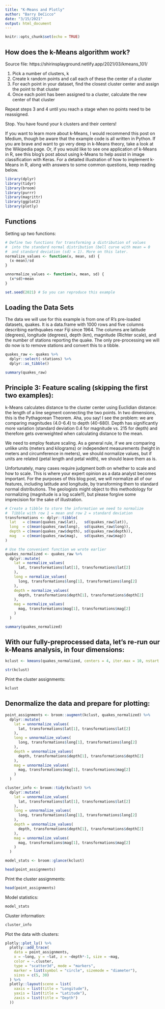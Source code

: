 ```yaml
---
title: "K-Means and Plotly"
author: "Barry DeCicco"
date: "3/15/2021"
output: html_document
---
```


```r
knitr::opts_chunk$set(echo = TRUE)


```

## How does the k-Means algorithm work?

Source file:  https://shirinsplayground.netlify.app/2021/03/kmeans_101/


1. Pick a number of clusters, k
2. Create k random points and call each of these the center of a cluster
3. For each point in your dataset, find the closest cluster center and assign the point to that cluster
4. Once each point has been assigned to a cluster, calculate the new center of that cluster

Repeat steps 3 and 4 until you reach a stage when no points need to be reassigned.

Stop. You have found your k clusters and their centers!

If you want to learn more about k-Means, I would recommend this post on Medium, though be aware that the example code is all written in Python. If you are brave and want to go very deep in k-Means theory, take a look at the Wikipedia page. Or, if you would like to see one application of k-Means in R, see this blog’s post about using k-Means to help assist in image classification with Keras. For a detailed illustration of how to implement k-Means in R, along with answers to some common questions, keep reading below.


```r

library(dplyr)
library(tidyr)
library(broom)
library(purrr)
library(magrittr)
library(ggplot2)
library(plotly)

```

## Functions

Setting up two functions:

```r

# Define two functions for transforming a distribution of values
#  into the standard normal distribution (bell curve with mean = 0
#  and standard deviation (sd) = 1). More on this later.
normalize_values <- function(x, mean, sd) {
  (x-mean)/sd
}

unnormalize_values <- function(x, mean, sd) {
  (x*sd)+mean
}

set.seed(2021) # So you can reproduce this example

```

## Loading the Data Sets

The data we will use for this example is from one of R’s pre-loaded datasets, quakes. It is a data.frame with 1000 rows and five columns describing earthquakes near Fiji since 1964. The columns are latitude (degrees), longitude (degrees), depth (km), magnitude (Richter scale), and the number of stations reporting the quake. The only pre-processing we will do now is to remove stations and convert this to a tibble.

```r

quakes_raw <- quakes %>% 
  dplyr::select(-stations) %>% 
  dplyr::as_tibble()

summary(quakes_raw)

```

## Principle 3: Feature scaling  (skipping the first two examples):

k-Means calculates distance to the cluster center using Euclidian distance: the length of a line segment connecting the two points. In two dimensions, this is the Pythagorean Theorem. Aha, you say! I see the problem: we are comparing magnitudes (4.0-6.4) to depth (40-680). Depth has significantly more variation (standard deviation 0.4 for magnitude vs. 215 for depth) and therefore gets overweighted when calculating distance to the mean.

We need to employ feature scaling. As a general rule, if we are comparing unlike units (meters and kilograms) or independent measurements (height in meters and circumference in meters), we should normalize values, but if units are related (petal length and petal width), we should leave them as is.

Unfortunately, many cases require judgment both on whether to scale and how to scale. This is where your expert opinion as a data analyst becomes important. For the purposes of this blog post, we will normalize all of our features, including latitude and longitude, by transforming them to standard normal distributions. The geologists might object to this methodology for normalizing (magnitude is a log scale!!), but please forgive some imprecision for the sake of illustration.


```r

# Create a tibble to store the information we need to normalize
#  Tibble with row 1 = mean and row 2 = standard deviation
transformations <- dplyr::tibble(
  lat   = c(mean(quakes_raw$lat),   sd(quakes_raw$lat)),
  long  = c(mean(quakes_raw$long),  sd(quakes_raw$long)),
  depth = c(mean(quakes_raw$depth), sd(quakes_raw$depth)),
  mag   = c(mean(quakes_raw$mag),   sd(quakes_raw$mag))
)

# Use the convenient function we wrote earlier
quakes_normalized <- quakes_raw %>% 
  dplyr::mutate(
    lat = normalize_values(
      lat, transformations$lat[1], transformations$lat[2]
    ),
    long = normalize_values(
      long, transformations$long[1], transformations$long[2]
    ),
    depth = normalize_values(
      depth, transformations$depth[1], transformations$depth[2]
    ),
    mag = normalize_values(
      mag, transformations$mag[1], transformations$mag[2]
    )
  )

summary(quakes_normalized)
```
## With our fully-preprocessed data, let’s re-run our k-Means analysis, in four dimensions:

```r

kclust <- kmeans(quakes_normalized, centers = 4, iter.max = 10, nstart = 5)

str(kclust)

```


Print the cluster assignments:

```r

kclust

```


## Denormalize the data and prepare for plotting: 

```r
point_assignments <- broom::augment(kclust, quakes_normalized) %>% 
  dplyr::mutate(
    lat = unnormalize_values(
      lat, transformations$lat[1], transformations$lat[2]
    ),
    long = unnormalize_values(
      long, transformations$long[1], transformations$long[2]
    ),
    depth = unnormalize_values(
      depth, transformations$depth[1], transformations$depth[2]
    ),
    mag = unnormalize_values(
      mag, transformations$mag[1], transformations$mag[2]
    )
  )

cluster_info <- broom::tidy(kclust) %>% 
  dplyr::mutate(
    lat = unnormalize_values(
      lat, transformations$lat[1], transformations$lat[2]
    ),
    long = unnormalize_values(
      long, transformations$long[1], transformations$long[2]
    ),
    depth = unnormalize_values(
      depth, transformations$depth[1], transformations$depth[2]
    ),
    mag = unnormalize_values(
      mag, transformations$mag[1], transformations$mag[2]
    )
  )

model_stats <- broom::glance(kclust)

head(point_assignments)

```

Print the cluster assignments:

```r

head(point_assignments)

```



Model statistics:

```r

model_stats

```

Cluster information:

```r
cluster_info

```


Plot the data with clusters:


```r

plotly::plot_ly() %>% 
  plotly::add_trace(
    data = point_assignments,
    x = ~long, y = ~lat, z = ~depth*-1, size = ~mag,
    color = ~.cluster,
    type = "scatter3d", mode = "markers",
    marker = list(symbol = "circle", sizemode = "diameter"),
    sizes = c(5, 30)
  ) %>% 
  plotly::layout(scene = list(
    xaxis = list(title = "Longitude"),
    yaxis = list(title = "Latitude"),
    zaxis = list(title = "Depth")
  ))


```

